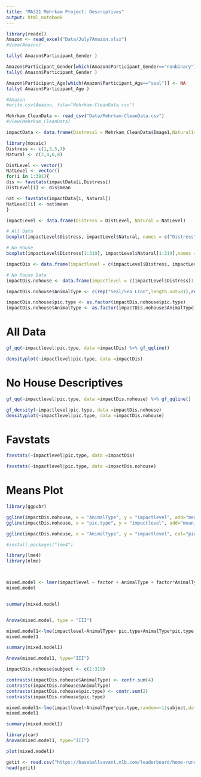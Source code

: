 ```yaml
---
title: "MA321 Mehrkam Project: Descriptives"
output: html_notebook
---
```


```r
library(readxl)
Amazon <- read_excel("Data/July7Amazon.xlsx")
#View(Amazon)
```

```r
tally( Amazon$Participant_Gender )

Amazon$Participant_Gender[which(Amazon$Participant_Gender=="nonbinary")] <- NA
tally( Amazon$Participant_Gender )

Amazon$Participant_Age[which(Amazon$Participant_Age=="seal")] <- NA
tally( Amazon$Participant_Age )

#Amazon
#write.csv(Amazon, file="Mehrkam-CleanData.csv")

Mehrkam_CleanData <- read_csv("Data/Mehrkam-CleanData.csv")
#View(Mehrkam_CleanData)
```

```r
impactData <- data.frame(Distress1 = Mehrkam_CleanData$Image1,Natural1= Mehrkam_CleanData$Image2, Distress2 = Mehrkam_CleanData$Image3,Natural2 = Mehrkam_CleanData$Image4,Distress3 = Mehrkam_CleanData$Image5,Natural3=Mehrkam_CleanData$Image6,Distress4 = Mehrkam_CleanData$Image7, Natural4=Mehrkam_CleanData$Image8)

```

```r
library(mosaic)
Distress <- c(1,3,5,7)
Natural <- c(2,4,6,8)

DistLevel <- vector()
NatLevel <- vector()
for(i in 1:391){
dis <- favstats(impactData[i,Distress])
DistLevel[i] <- dis$mean

nat <- favstats(impactData[i, Natural])
NatLevel[i] <- nat$mean
}

impactLevel <- data.frame(Distress = DistLevel, Natural = NatLevel)

```

```r
# All Data
boxplot(impactLevel$Distress, impactLevel$Natural, names = c("Distress", "Natural"))

# No House
boxplot(impactLevel$Distress[1:319], impactLevel$Natural[1:319],names = c("Distress", "Natural"))
```


```r
impactDis <- data.frame(impactlevel = c(impactLevel$Distress, impactLevel$Natural), pic.type = c(rep("Distress", length.out=391), rep("Natural", length.out=391)))

# No House Data
impactDis.nohouse <- data.frame(impactlevel = c(impactLevel$Distress[1:319], impactLevel$Natural[1:319]), pic.type = c(rep("Distress", length.out=319), rep("Natural", length.out=319)))

impactDis.nohouse$AnimalType <- c(rep("Seal/Sea Lion",length.out=81),rep("Sea Turtle",length.out=83),rep("Sea Bird",length.out=76), rep("zOcean",length.out=79), rep("Seal/Sea Lion",length.out=81),rep("Sea Turtle",length.out=83),rep("Sea Bird",length.out=76), rep("zOcean",length.out=79))

impactDis.nohouse$pic.type <- as.factor(impactDis.nohouse$pic.type)
impactDis.nohouse$AnimalType <- as.factor(impactDis.nohouse$AnimalType)
```

# All Data
```r
gf_qq(~impactlevel|pic.type, data =impactDis) %>% gf_qqline()

densityplot(~impactlevel|pic.type, data =impactDis)
```
# No House Descriptives
```r
gf_qq(~impactlevel|pic.type, data =impactDis.nohouse) %>% gf_qqline()

gf_density(~impactlevel|pic.type, data =impactDis.nohouse)
densityplot(~impactlevel|pic.type, data =impactDis.nohouse)
```

# Favstats
```r
favstats(~impactlevel|pic.type, data =impactDis)

favstats(~impactlevel|pic.type, data =impactDis.nohouse)
```


# Means Plot
```r
library(ggpubr)

ggline(impactDis.nohouse, x = "AnimalType", y = "impactlevel", add="mean_se")
ggline(impactDis.nohouse, x = "pic.type", y = "impactlevel", add="mean_se")

ggline(impactDis.nohouse, x = "AnimalType", y = "impactlevel", col="pic.type",add="mean_se")
```



```r
#install.packages("lme4")

library(lme4)
library(nlme)



mixed.model <- lmer(impactlevel ~ factor + AnimalType + factor*AnimalType + (1|subject), data = impactDis.nohouse)
mixed.model


summary(mixed.model)


Anova(mixed.model, type = "III")
```




```r
mixed.model1<-lme(impactlevel~AnimalType+ pic.type+AnimalType*pic.type,random=~1|subject,data=impactDis.nohouse)
mixed.model1

summary(mixed.model1)

Anova(mixed.model1, type="III")

```

```r
impactDis.nohouse$subject <- c(1:319)

contrasts(impactDis.nohouse$AnimalType) <- contr.sum(4)
contrasts(impactDis.nohouse$AnimalType) 
contrasts(impactDis.nohouse$pic.type) <- contr.sum(2)
contrasts(impactDis.nohouse$pic.type)

mixed.model1<-lme(impactlevel~AnimalType*pic.type,random=~1|subject,data=impactDis.nohouse)
mixed.model1

summary(mixed.model1)

library(car)
Anova(mixed.model1, type="III")

plot(mixed.model1)

```

```r
getit <- read.csv("https://baseballsavant.mlb.com/leaderboard/home-runs")
head(getit)

```


